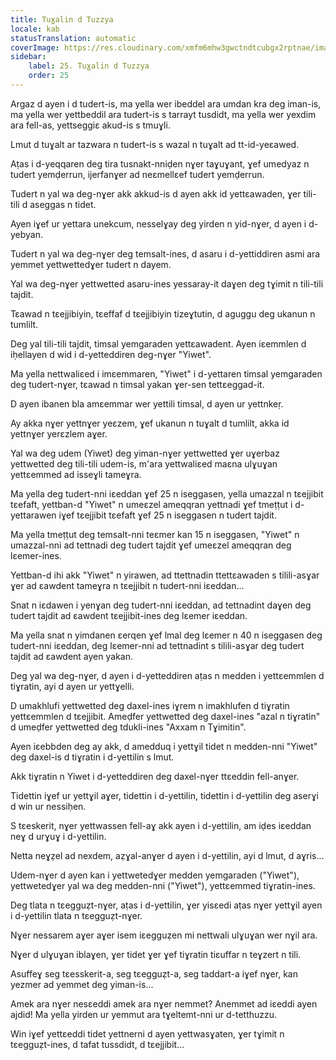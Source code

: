 ```yaml
---
title: Tuɣalin d Tuzzya
locale: kab
statusTranslation: automatic
coverImage: https://res.cloudinary.com/xmfm6mhw3gwctndtcubgx2rptnae/image/upload/v1740468922/small_cover_tratado_de_psicologia_revolucionaria_a4c0dca4e0.webp
sidebar:
    label: 25. Tuɣalin d Tuzzya
    order: 25
---
```

Argaz d ayen i d tudert-is, ma yella wer ibeddel ara umdan kra deg iman-is, ma yella wer yettbeddil ara tudert-is s tarrayt tusdidt, ma yella wer yexdim ara fell-as, yettseggiɛ akud-is s tmuɣli.

Lmut d tuɣalt ar tazwara n tudert-is s wazal n tuɣalt ad tt-id-yeɛawed.

Aṭas i d-yeqqaren deg tira tusnakt-nniḍen nɣer taɣuɣant, ɣef umedyaz n tudert yemḍerrun, ijerfanɣer ad neɛmellɛef tudert yemḍerrun.

Tudert n yal wa deg-nɣer akk akkud-is d ayen akk id yettɛawaden, ɣer tili-tili d aseggas n tidet.

Ayen iɣef ur yettara unekcum, nesselɣay deg yirden n yid-nɣer, d ayen i d-yebyan.

Tudert n yal wa deg-nɣer deg temsalt-ines, d asaru i d-yettiddiren asmi ara yemmet yettwettedɣer tudert n dayem.

Yal wa deg-nɣer yettwetted asaru-ines yessaray-it daɣen deg tɣimit n tili-tili tajdit.

Tɛawad n tɛejjibiyin, tɛeffaf d tɛejjibiyin tizeɣtutin, d aguggu deg ukanun n tumlilt.

Deg yal tili-tili tajdit, timsal yemgaraden yettɛawadent. Ayen iɛemmlen d iḥellayen d wid i d-yetteddiren deg-nɣer "Yiwet".

Ma yella nettwaliɛed i imɛemmaren, "Yiwet" i d-yettaren timsal yemgaraden deg tudert-nɣer, tɛawad n timsal yakan ɣer-sen tettɛeggad-it.

D ayen ibanen bla amɛemmar wer yettili timsal, d ayen ur yettnkeṛ.

Ay akka nɣer yettnɣer yeɛzem, ɣef ukanun n tuɣalt d tumlilt, akka id yettnɣer yerɛzlem aɣer.

Yal wa deg udem (Yiwet) deg yiman-nɣer yettwetted ɣer uɣerbaz yettwetted deg tili-tili udem-is, m'ara yettwaliɛed maɛna ulɣuɣan yettɛemmed ad isseɣli tameɣra.

Ma yella deg tudert-nni iɛeddan ɣef 25 n iseggasen, yella umazzal n tɛejjibit tɛefaft, yettban-d "Yiwet" n umeɛzel ameqqran yettnadi ɣef tmeṭṭut i d-yettarawen iɣef tɛejjibit tɛefaft ɣef 25 n iseggasen n tudert tajdit.

Ma yella tmeṭṭut deg temsalt-nni teɛmer kan 15 n iseggasen, "Yiwet" n umazzal-nni ad tettnadi deg tudert tajdit ɣef umeɛzel ameqqran deg lɛemer-ines.

Yettban-d ihi akk "Yiwet" n yirawen, ad ttettnadin ttettɛawaden s tilili-asɣar ɣer ad ɛawdent tameɣra n tɛejjibit n tudert-nni iɛeddan...

Snat n iɛdawen i yenɣan deg tudert-nni iɛeddan, ad tettnadint daɣen deg tudert tajdit ad ɛawdent tɛejjibit-ines deg lɛemer iɛeddan.

Ma yella snat n yimdanen ɛerqen ɣef lmal deg lɛemer n 40 n iseggasen deg tudert-nni iɛeddan, deg lɛemer-nni ad tettnadint s tilili-asɣar deg tudert tajdit ad ɛawdent ayen yakan.

Deg yal wa deg-nɣer, d ayen i d-yetteddiren aṭas n medden i yettɛemmlen d tiɣratin, ayi d ayen ur yettɣelli.

D umakhlufi yettwetted deg daxel-ines iɣrem n imakhlufen d tiɣratin yettɛemmlen d tɛejjibit. Ameḍfer yettwetted deg daxel-ines "azal n tiɣratin" d umeḍfer yettwetted deg tdukli-ines "Axxam n Tɣimitin".

Ayen iɛebbden deg ay akk, d amedduq i yettɣil tidet n medden-nni "Yiwet" deg daxel-is d tiɣratin i d-yettilin s lmut.

Akk tiɣratin n Yiwet i d-yetteddiren deg daxel-nɣer ttɛeddin fell-anɣer.

Tidettin iɣef ur yettɣil aɣer, tidettin i d-yettilin, tidettin i d-yettilin deg aserɣi d win ur nessiḥen.

S tɛeskerit, nɣer yettwassen fell-aɣ akk ayen i d-yettilin, am iḍes iɛeddan neɣ d urɣuɣ i d-yettilin.

Netta neɣẓel ad nexdem, aẓɣal-anɣer d ayen i d-yettilin, ayi d lmut, d aɣris...

Udem-nɣer d ayen kan i yettwetedɣer medden yemgaraden ("Yiwet"), yettwetedɣer yal wa deg medden-nni ("Yiwet"), yettɛemmed tiɣratin-ines.

Deg tlata n tɛegguẓt-nɣer, aṭas i d-yettilin, ɣer yisɛedi aṭas nɣer yettɣil ayen i d-yettilin tlata n tɛegguẓt-nɣer.

Nɣer nessarem aɣer aɣer isem iɛegguẓen mi nettwali ulɣuɣan wer nɣil ara.

Nɣer d ulɣuɣan iblaɣen, ɣer tidet ɣer ɣef tiɣratin tiɛuffar n teɣzert n tili.

Asuffeɣ seg tɛesskerit-a, seg tɛegguẓt-a, seg taddart-a iɣef nɣer, kan yezmer ad yemmet deg yiman-is...

Amek ara nɣer nesɛeddi amek ara nɣer nemmet? Anemmet ad iɛeddi ayen ajdid! Ma yella yirden ur yemmut ara tɣeltemt-nni ur d-tetthuzzu.

Win iɣef yettɛeddi tidet yettnerni d ayen yettwasɣaten, ɣer tɣimit n tɛegguẓt-ines, d tafat tussdidt, d tɛejjibit...

